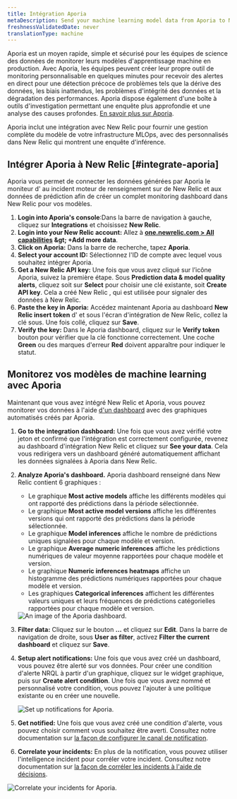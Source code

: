 ```yaml
---
title: Intégration Aporia
metaDescription: Send your machine learning model data from Aporia to New Relic to understand your model's performance.
freshnessValidatedDate: never
translationType: machine
---
```


Aporia est un moyen rapide, simple et sécurisé pour les équipes de science des données de monitorer leurs modèles d&apos;apprentissage machine en production. Avec Aporia, les équipes peuvent créer leur propre outil de monitoring personnalisable en quelques minutes pour recevoir des alertes en direct pour une détection précoce de problèmes tels que la dérive des données, les biais inattendus, les problèmes d&apos;intégrité des données et la dégradation des performances. Aporia dispose également d&apos;une boîte à outils d&apos;investigation permettant une enquête plus approfondie et une analyse des causes profondes. [En savoir plus sur Aporia](https://www.aporia.com).

Aporia inclut une intégration avec New Relic pour fournir une gestion complète du modèle de votre infrastructure MLOps, avec des <InlinePopover type="dashboards" />personnalisés dans New Relic qui montrent une enquête d&apos;inférence.

## Intégrer Aporia à New Relic [#integrate-aporia]

Aporia vous permet de connecter les <InlinePopover type="alerts" />données générées par Aporia le moniteur d&apos; au incident moteur de renseignement sur de New Relic et aux données de prédiction afin de créer un complet monitoring dashboard dans New Relic pour vos modèles.

1. <DNT>**Login into Aporia&apos;s console**</DNT>:Dans la barre de navigation à gauche, cliquez sur <DNT>**Integrations**</DNT> et choisissez <DNT>**New Relic**</DNT>.
2. <DNT>**Login into your New Relic account:**</DNT> Allez à <DNT>**[one.newrelic.com &gt; All capabilities](https://one.newrelic.com/all-capabilities) &amp;gt; +Add more data**</DNT>.
3. <DNT>**Click on Aporia:**</DNT> Dans la barre de recherche, tapez <DNT>**Aporia**</DNT>.
4. <DNT>**Select your account ID:**</DNT> Sélectionnez l&apos;ID de compte avec lequel vous souhaitez intégrer Aporia.
5. <DNT>**Get a New Relic API key:**</DNT> Une fois que vous avez cliqué sur l’icône Aporia, suivez la première étape. Sous <DNT>**Prediction data &amp; model quality alerts**</DNT>, cliquez soit sur <DNT>**Select**</DNT> pour choisir une clé existante, soit <DNT>**Create API key**</DNT>. Cela a créé New Relic <InlinePopover type="licenseKey" />, qui est utilisée pour signaler des données à New Relic.
6. <DNT>**Paste the key in Aporia:**</DNT> Accédez maintenant Aporia au dashboard <DNT>**New Relic insert token**</DNT> d&apos; et sous l&apos;écran d&apos;intégration de New Relic, collez la clé sous. Une fois collé, cliquez sur <DNT>**Save**</DNT>.
7. <DNT>**Verify the key:**</DNT> Dans le Aporia dashboard, cliquez sur le <DNT>**Verify token**</DNT> bouton pour vérifier que la clé fonctionne correctement. Une coche <DNT>**Green**</DNT> ou des marques d&apos;erreur <DNT>**Red**</DNT> doivent apparaître pour indiquer le statut.

<InstallFeedback />

## Monitorez vos modèles de machine learning avec Aporia

Maintenant que vous avez intégré New Relic et Aporia, vous pouvez monitorer vos données à l&apos;aide [d&apos;un dashboard](/docs/query-your-data/explore-query-data/dashboards/introduction-dashboards/) avec des graphiques automatisés créés par Aporia.

1. <DNT>**Go to the integration dashboard:**</DNT> Une fois que vous avez vérifié votre jeton et confirmé que l&apos;intégration est correctement configurée, revenez au dashboard d&apos;intégration New Relic et cliquez sur <DNT>**See your data**</DNT>. Cela vous redirigera vers un dashboard généré automatiquement affichant les données signalées à Aporia dans New Relic.

2. <DNT>**Analyze Aporia&apos;s dashboard.**</DNT> Aporia dashboard renseigné dans New Relic contient 6 graphiques :

   * Le graphique <DNT>**Most active models**</DNT> affiche les différents modèles qui ont rapporté des prédictions dans la période sélectionnée.
   * Le graphique <DNT>**Most active model versions**</DNT> affiche les différentes versions qui ont rapporté des prédictions dans la période sélectionnée.
   * Le graphique <DNT>**Model inferences**</DNT> affiche le nombre de prédictions uniques signalées pour chaque modèle et version.
   * Le graphique <DNT>**Average numeric inferences**</DNT> affiche les prédictions numériques de valeur moyenne rapportées pour chaque modèle et version.
   * Le graphique <DNT>**Numeric inferences heatmaps**</DNT> affiche un histogramme des prédictions numériques rapportées pour chaque modèle et version.
   * Les graphiques <DNT>**Categorical inferences**</DNT> affichent les différentes valeurs uniques et leurs fréquences de prédictions catégorielles rapportées pour chaque modèle et version.

   <img title="An image of the Aporia dashboard" alt="An image of the Aporia dashboard." src="/images/model-performance-monitoring_screenshot-full_aporia-dashboard.webp" />

3. <DNT>**Filter data:**</DNT> Cliquez sur le bouton <DNT>**…**</DNT> et cliquez sur <DNT>**Edit**</DNT>. Dans la barre de navigation de droite, sous <DNT>**User as filter**</DNT>, activez <DNT>**Filter the current dashboard**</DNT> et cliquez sur <DNT>**Save**</DNT>.

4. <DNT>**Setup alert notifications:**</DNT> Une fois que vous avez créé un dashboard, vous pouvez être alerté sur vos données. Pour créer une condition d&apos;alerte NRQL à partir d&apos;un graphique, cliquez sur le widget graphique, puis sur <DNT>**Create alert condition**</DNT>. Une fois que vous avez nommé et personnalisé votre condition, vous pouvez l&apos;ajouter à une politique existante ou en créer une nouvelle.

   <img title="Set up notifications for Aporia" alt="Set up notifications for Aporia." src="/images/model-performance-monitoring_screenshot-crop_aporia-create-alert.webp" />

5. <DNT>**Get notified:**</DNT> Une fois que vous avez créé une condition d&apos;alerte, vous pouvez choisir comment vous souhaitez être averti. Consultez notre documentation sur [la façon de configurer le canal de notification](/docs/alerts-applied-intelligence/new-relic-alerts/alert-notifications/notification-channels-control-where-send-alerts).

6. <DNT>**Correlate your incidents:**</DNT> En plus de la notification, vous pouvez utiliser l&apos;intelligence incident pour corréler votre incident. Consultez notre documentation sur [la façon de corréler les incidents à l&apos;aide de décisions](/docs/alerts-applied-intelligence/applied-intelligence/incident-intelligence/change-applied-intelligence-correlation-logic-decisions).

<img title="Correlate your incidents for Aporia" alt="Correlate your incidents for Aporia." src="/images/model-performance-monitoring_screenshot-crop_aporia-correlation.webp" />